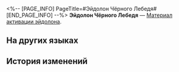 <%-- [PAGE_INFO]
PageTitle=#Эйдолон Чёрного Лебедя#
[END_PAGE_INFO] --%>
{{Предмет Инфобокс
|id          = 11307
|Изображение = Предмет Эйдолон Чёрного Лебедя.png
|Тип         = Материал активации эйдолона
|Инвентарь   = 
|Редкость    = 5
|Эффект      = 
|Описание    = Материал для повышения уровня Эйдолона Чёрного Лебедя.
}}
'''Эйдолон Чёрного Лебедя''' — [[Материал активации эйдолона]].

==На других языках==
{{На других языках
|en   = Black Swan's Eidolon
|zhs  = 【黑天鹅】的星魂
|zht  = 【黑天鵝】的星魂
|ja   = 「ブラックスワン」の星魂
|ko   = [블랙 스완]의 성혼
|es   = Eidolon de Cisne Negro
|fr   = Eidolon de Cygne noir
|ru   = Эйдолон Чёрного Лебедя
|th   = Eidolon ของ Black Swan
|vi   = Tinh Hồn Black Swan
|de   = Schwarzer Schwans Eidolon
|id   = Black Swan's Eidolon
|pt   = Eidolon da Cisne Negro
}}

==История изменений==
{{История изменений|3.5}}